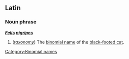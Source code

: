 ==Latin==
===Noun phrase===
'''''[[Felis]] [[nigripes]]''''' 

#(''[[taxonomy]]'') The [[binomial name]] of the [[black-footed cat]].
[[Category:Binomial names]]